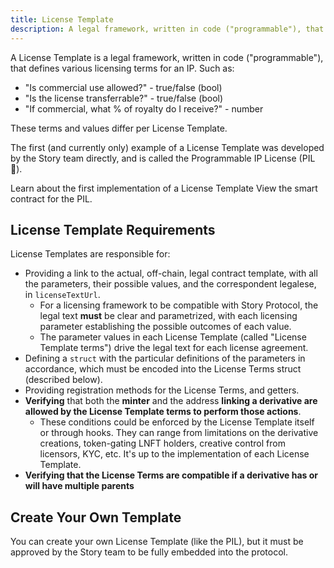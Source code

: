 ```yaml
---
title: License Template
description: A legal framework, written in code ("programmable"), that defines various licensing terms for an IP
---
```


A License Template is a legal framework, written in code ("programmable"), that defines various licensing terms for an IP. Such as:

- "Is commercial use allowed?" - true/false (bool)
- "Is the license transferrable?" - true/false (bool)
- "If commercial, what % of royalty do I receive?" - number

These terms and values differ per License Template.

The first (and currently only) example of a License Template was developed by the Story team directly, and is called the Programmable IP License (PIL :pill:).

<CardGroup cols={2}>
  <Card title="Programmable IP License (PIL)" href="/concepts/programmable-ip-license/overview" icon="pills" color="yellow">
    Learn about the first implementation of a License Template
  </Card>

  <Card title="PIL Smart Contract" href="https://github.com/storyprotocol/protocol-core-v1/blob/main/contracts/modules/licensing/PILicenseTemplate.sol" icon="scroll" color="#ccb092">
    View the smart contract for the PIL.
  </Card>
</CardGroup>

## License Template Requirements

License Templates are responsible for:

- Providing a link to the actual, off-chain, legal contract template, with all the parameters, their possible values, and the correspondent legalese, in `licenseTextUrl`.
  - For a licensing framework to be compatible with Story Protocol, the legal text **must** be clear and parametrized, with each licensing parameter establishing the possible outcomes of each value.
  - The parameter values in each License Template (called "License Template terms") drive the legal text for each license agreement.
- Defining a `struct` with the particular definitions of the parameters in accordance, which must be encoded into the License Terms struct (described below).
- Providing registration methods for the License Terms, and getters.
- **Verifying** that both the **minter** and the address **linking a derivative are allowed by the License Template terms to perform those actions**.
  - These conditions could be enforced by the License Template itself or through hooks. They can range from limitations on the derivative creations, token-gating LNFT holders, creative control from licensors, KYC, etc. It's up to the implementation of each License Template.
- **Verifying that the License Terms are compatible if a derivative has or will have multiple parents**

## Create Your Own Template

You can create your own License Template (like the PIL), but it must be approved by the Story team to be fully embedded into the protocol.
